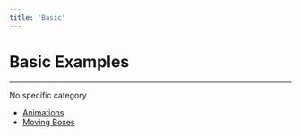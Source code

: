```yaml
---
title: 'Basic'
---
```


# Basic Examples

---

No specific category

- [Animations](./animations)
- [Moving Boxes](./moving-boxes)
